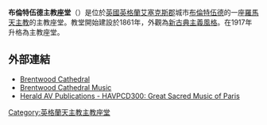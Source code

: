 {{Infobox church
| denomination           = [[羅馬天主教|羅馬天主教]]
| name                   = 布倫特伍德主教座堂
| fullname               = The Cathedral of St Mary and St Helen
| image                  = Brentwood Cathedral exterior 2.jpg
| imagesize              = 
| imagealt               = 
| caption                =

| pushpin map            = Essex
| pushpin label position = 
| pushpin map alt        = 
| pushpin mapsize        = 
| map caption            = Location within Essex
| coordinates            = {{coord|51.6194|0.3063|region:GB|format=dms|display=inline,title}}
| country                = 英格蘭

| osgridref              = <!-- {{gbmappingsmall|TEXT}} -->
| osgraw                 = <!-- TEXT -->
| location               = [[艾塞克斯郡|艾塞克斯郡]][[布倫特伍德|布倫特伍德]]
| tradition              = 拉丁禮
| membership             = 
| website                = [http://cathedral-brentwood.org Brentwood Cathedral]
[https://brentwoodcathedralmusic.org Brentwood Cathedral Music]

| former name            = 
| bull date              = 
| consecrated date       = 1991
| people                 =

| status                 = 
| functional status      = 
| heritage designation   = 
| designated date        = 
| previous cathedrals    = 1991年由{{Link-en|昆蘭·特里|Quinlan Terry}}擴建
| architect              = {{Link-en|昆蘭·特里|Quinlan Terry}}
| architectural type     = [[古典建築|古典建築]]
| style                  = [[哥德復興式建築|哥德復興式]]、{{Link-en|英國巴洛克|English Baroque}}
| years built            = 1989-1991
| groundbreaking         = 
| completed date         = 
| construction cost      = 
| closed date            = 
| demolished date        =

| capacity               = 1600
| length                 = 
| length nave            = 
| length choir           = 
| width                  = 
| width nave             = 
| width transepts        = 
| height                 = 
| height nave            = 
| height choir           = 
| dome quantity          = 
| dome height outer      = 
| dome height inner      = 
| dome dia outer         = 
| dome dia inner         = 
| tower quantity         = 
| tower height           = 
| spire quantity         = 
| spire height           =

| archdiocese            = [[天主教威斯敏斯特總教區|威斯敏斯特]]
| metropolis             = 
| diocese                = [[天主教布倫特伍德教區|布倫特伍德]]
| province               = 威斯敏斯特

| diocese start          = 1914
| archbishop             = Cardinal [[Vincent_Nichols|Vincent Nichols]] of Westminster, England
| bishop                 = Rt. Rev Fr [[Alan_Williams_(bishop)|Alan Williams]]
| provost                = 
| dean                   = Rev Fr Martin Boland
| precentor              = 
| canon                  = Rev Monsignor Kevin WG Hale VG (Ex officio)
| archdeacon             =

| reader                 = 
| director               = Mr Andrew Wright M.A (Oxon), KCSG (Assistant director: Mr Art Wangcharoensab BMus (Hons), DipABRSM) 
| organist               = Mr Stephen King and Mr James Devor

| logo                   = 
| logosize               = 
| logolink               = 
| logoalt                = 
| landscape              = 
}}'''布倫特伍德主教座堂'''（{{lang-en|Brentwood Cathedral}}）是位於[[英國|英國]][[英格蘭|英格蘭]][[艾塞克斯郡|艾塞克斯郡]]城市[[布倫特伍德|布倫特伍德]]的一座[[羅馬天主教|羅馬天主教]]的主教座堂。教堂開始建設於1861年，外觀為[[新古典主义建筑|新古典主義風格]]。在1917年升格為主教座堂。

==外部連結==
{{Commonscat|Brentwood Cathedral}}
*[http://cathedral-brentwood.org/ Brentwood Cathedral] {{Wayback|url=http://cathedral-brentwood.org/ |date=20110725142804 }}
*[http://www.brentwood-music.org.uk/ Brentwood Cathedral Music] {{Wayback|url=http://www.brentwood-music.org.uk/ |date=20200219075207 }}
*[http://www.heraldav.co.uk/havpcd300-Great_Sacred_Music_of_Paris Herald AV Publications - HAVPCD300: Great Sacred Music of Paris]{{dead link|date=2017年12月 |bot=InternetArchiveBot |fix-attempted=yes }}

[[Category:英格蘭天主教主教座堂|Category:英格蘭天主教主教座堂]]